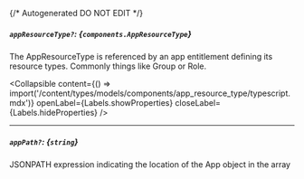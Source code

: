 {/* Autogenerated DO NOT EDIT  */}

##### `appResourceType?`: *{`components.AppResourceType`}*
The AppResourceType is referenced by an app entitlement defining its resource types. Commonly things like Group or Role.

<Collapsible content={() => import('/content/types/models/components/app_resource_type/typescript.mdx')} openLabel={Labels.showProperties} closeLabel={Labels.hideProperties} />


---
##### `appPath?`: *{`string`}*
JSONPATH expression indicating the location of the App object in the  array


